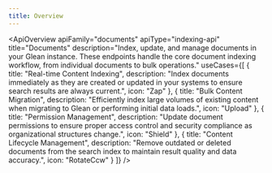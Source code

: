 ```yaml
---
title: Overview
---
```



<ApiOverview 
  apiFamily="documents"
  apiType="indexing-api"
  title="Documents"
  description="Index, update, and manage documents in your Glean instance. These endpoints handle the core document indexing workflow, from individual documents to bulk operations."
  useCases={[
    {
      title: "Real-time Content Indexing",
      description: "Index documents immediately as they are created or updated in your systems to ensure search results are always current.",
      icon: "Zap"
    },
    {
      title: "Bulk Content Migration",
      description: "Efficiently index large volumes of existing content when migrating to Glean or performing initial data loads.",
      icon: "Upload"
    },
    {
      title: "Permission Management",
      description: "Update document permissions to ensure proper access control and security compliance as organizational structures change.",
      icon: "Shield"
    },
    {
      title: "Content Lifecycle Management",
      description: "Remove outdated or deleted documents from the search index to maintain result quality and data accuracy.",
      icon: "RotateCcw"
    }
  ]}
/>